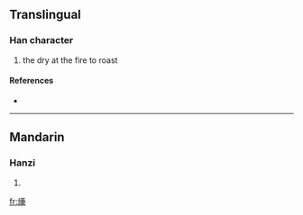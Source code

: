==Translingual==

===Han character===
{{Han char|rn=86|rad=火|as=14|sn=18|four=|canj=火卜口木 (FYRD), X火卜口木 (XFYRD)}}

# the dry at the fire to roast

====References====
* {{Han ref|kx=0685.270|dkj=19511|dj=1098.150|hdz=32243.120|uh=71FA|ud=29178}}

----

==Mandarin==

===Hanzi===
{{cmn-hanzi|pin=[[dào]] ([[dao4]]), [[kǎo]] ([[kao3]]), [[tāo]] ([[tao1]])|wg=tao<sup>4</sup>, k'ao<sup>3</sup>, t'ao<sup>1</sup>}}

# {{defn|Mandarin}}

[[fr:燺]]